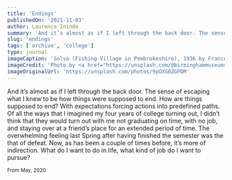 ```yaml
---
title: 'Endings'
publishedOn: '2021-11-03'
author: Laurence Ininda
summary: 'And it’s almost as if I left through the back door. The sense of escaping what I knew to be how things were supposed to end. How are things supposed to end?'
slug: 'endings'
tags: ['archive', 'college']
type: journal
imageCaption: 'Solva (Fishing Village in Pembrokeshire), 1936 by Frances Hodgkins (d. 1947)'
imageCredit: 'Photo by <a href="https://unsplash.com/@birminghammuseumstrust?utm_source=unsplash&utm_medium=referral&utm_content=creditCopyText">Birmingham Museums Trust</a> on <a href="https://unsplash.com/s/photos/generative-art?utm_source=unsplash&utm_medium=referral&utm_content=creditCopyText">Unsplash</a>'
imageOriginalUrl: 'https://unsplash.com/photos/9pOXS0ZGPDM'
---
```


And it’s almost as if I left through the back door.
The sense of escaping what I knew to be how things were supposed to end.
How are things supposed to end? With expectations forcing actions into predefined paths.
Of all the ways that I imagined my four years of college turning out, I didn’t think that they would turn out with me not graduating on time, with no job, and staying over at a friend’s place for an extended period of time.
The overwhelming feeling last Spring after having finished the semester was the that of defeat.
Now, as has been a couple of times before, it’s more of indirection. What do I want to do in life, what kind of job do I want to pursue?

<small>From May, 2020</small>

